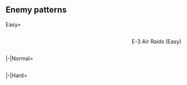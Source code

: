 ==Enemy patterns==

<div class="mw-collapsible mw-expanded">

{{Notice|align=left|
;INTERACTIVE MAP
:Click the nodes on the map to see detailed patterns
:Switch tab to view other difficulties
}}

<tabber>

Easy=
{{Event/Map|
{{Event/MapNode|A|Easy|x=600|y=220}}
{{Event/MapNode|B|Easy|x=585|y=145}}
{{Event/MapNode|C|Easy|x=533|y=207}}
{{Event/MapNode|D|Easy|x=513|y=267}}
{{Event/MapNode|E|Easy|x=495|y=135}}
{{Event/MapNode|F|Easy|x=460|y=300}}
{{Event/MapNode|G|Easy|x=432|y=181}}
{{Event/MapNode|H|Easy|x=404|y=245}}
{{Event/MapNode|I|Easy|x=345|y=132}}
{{Event/MapNode|J|Easy|x=341|y=307}}
}}
<div style="width:800px;max-height:400px;overflow:auto;">
<div id="E-3 AB (Easy)" class="mw-collapsible mw-collapsed"><center>E-3 Air Raids (Easy)</center><div class="mw-collapsible-content">
{{NodeInfo
|AB
|Dogfight
|None
|Airfield Princess/VI
|Airfield Princess/V
|-
|AB
|Dogfight
|None
|Harbour Summer Princess/
|Airfield Princess/VI
|Airfield Princess/V
}}
</div></div>
{{NodeInfo|diff=Easy|name=深海東洋艦隊艦載機部隊
|A
|Dogfight
|Diamond
|Light Carrier Nu-Class/Elite
|Light Carrier Nu-Class/Elite
|Light Cruiser Tsu-Class/
|Destroyer I-Class/
|Destroyer I-Class/
|Destroyer I-Class/
}}
{{NodeInfo|diff=Easy|name=深海東洋艦隊前方展開潜水艦隊
|B
|Normal
|Echelon<br/>Line Abreast
|Submarine So-Class/
|Submarine So-Class/
|-
|B
|Normal
|Line Abreast
|Submarine So-Class/
|Submarine So-Class/
|Submarine So-Class/
|-
|B
|Normal
|Echelon<br/>Line Abreast
|Submarine So-Class/Elite
|Submarine So-Class/
|Submarine So-Class/
}}
{{NodeInfo|diff=Easy|name=深海東洋艦隊機動部隊B群
|C
|Normal
|Line Ahead<br/>Double Line<br/>Diamond
|Light Carrier Nu-Class/Elite
|Light Carrier Nu-Class/Elite
|Light Cruiser Tsu-Class/
|Destroyer I-Class/
|Destroyer I-Class/
|Destroyer I-Class/
}}
{{NodeInfo|diff=Easy|name=深海東洋艦隊艦載機部隊
|D
|Dogfight
|Diamond
|Standard Carrier Wo-Class/Kai Flagship II
|Heavy Cruiser Ri-Class/Elite
|Light Cruiser Tsu-Class/
|Destroyer I-Class/
|Destroyer I-Class/
|Destroyer I-Class/
}}
{{NodeInfo|diff=Easy|name=深海東洋艦隊機動部隊A群
|G
|Normal
|Line Ahead<br/>Double Line<br/>Diamond
|Standard Carrier Wo-Class/Kai Flagship II
|Heavy Cruiser Ri-Class/Elite
|Light Cruiser Tsu-Class/
|Destroyer I-Class/
|Destroyer I-Class/
|Destroyer I-Class/
}}
{{NodeInfo|diff=Easy|name=深海東洋艦隊Z部隊
|H
|Normal
|Line Ahead<br/>Double Line
|Battleship Summer Princess/
|Battleship Summer Princess/
|Destroyer I-Class/
|Destroyer I-Class/
|Destroyer I-Class/
|Destroyer I-Class/
|-
|H
|Normal
|Line Ahead
|Battleship Summer Princess/
|Battleship Summer Princess/
|Destroyer I-Class/Late Model
|Destroyer I-Class/
|Destroyer I-Class/
|Destroyer I-Class/
}}
{{NodeInfo|diff=Easy|name=深海東洋方面拠点港湾要塞
|J
|Boss
|Line Ahead
|Harbour Summer Princess/
|Supply Depot Princess/
|Artillery Imp/
|Destroyer I-Class/
|Transport Ship Wa-Class/
|Transport Ship Wa-Class/
|-
|J
|Boss
|Line Ahead
|Harbour Summer Princess/
|Supply Depot Princess/II
|Destroyer I-Class/
|Destroyer I-Class/
|Transport Ship Wa-Class/
|Transport Ship Wa-Class/
|-
|J
|Boss/Final
|Line Ahead
|Harbour Summer Princess/Damaged
|Supply Depot Princess/Damaged
|Artillery Imp/
|Destroyer I-Class/
|Transport Ship Wa-Class/
|Transport Ship Wa-Class/
}}
</div> <!-- overflow -->

|-|Normal=
{{Event/Map|
{{Event/MapNode|A|Normal|x=600|y=220}}
{{Event/MapNode|B|Normal|x=585|y=145}}
{{Event/MapNode|C|Normal|x=533|y=207}}
{{Event/MapNode|D|Normal|x=513|y=267}}
{{Event/MapNode|E|Normal|x=495|y=135}}
{{Event/MapNode|F|Normal|x=460|y=300}}
{{Event/MapNode|G|Normal|x=432|y=181}}
{{Event/MapNode|H|Normal|x=404|y=245}}
{{Event/MapNode|I|Normal|x=345|y=132}}
{{Event/MapNode|J|Normal|x=341|y=307}}
}}
<div style="width:800px;max-height:400px;overflow:auto">
{{NodeInfo|diff=Normal|name=深海東洋艦隊艦載機部隊
|A
|Dogfight
|Diamond
|Light Carrier Nu-Class/Flagship
|Light Carrier Nu-Class/Elite
|Heavy Cruiser Ne-Class/
|Light Cruiser Tsu-Class/
|Destroyer I-Class/Late Model
|Destroyer I-Class/Late Model
}}
{{NodeInfo|diff=Normal|name=深海東洋艦隊前方展開潜水艦隊
|B
|Normal
|Echelon
|Submarine So-Class/
|Submarine So-Class/
|-
|B
|Normal
|Line Abreast
|Submarine So-Class/
|Submarine So-Class/
|Submarine So-Class/
|-
|B
|Normal
|Echelon<br/>Line Abreast
|Submarine So-Class/Elite
|Submarine So-Class/
|Submarine So-Class/
|-
|B
|Normal
|Echelon<br/>Line Abreast
|Submarine So-Class/Elite
|Submarine So-Class/Elite
|Submarine So-Class/
}}
{{NodeInfo|diff=Normal|name=深海東洋艦隊機動部隊B群
|C
|Normal
|Line Ahead<br/>Double Line<br/>Diamond
|Light Carrier Nu-Class/Flagship
|Light Carrier Nu-Class/Elite
|Heavy Cruiser Ne-Class/
|Light Cruiser Tsu-Class/
|Destroyer I-Class/Late Model
|Destroyer I-Class/Late Model
}}
{{NodeInfo|diff=Normal|name=深海東洋艦隊艦載機部隊
|D
|Dogfight
|Diamond
|Standard Carrier Wo-Class/Kai Flagship III
|Heavy Cruiser Ri-Class/Flagship
|Heavy Cruiser Ne-Class/
|Light Cruiser Tsu-Class/
|Destroyer I-Class/Late Model
|Destroyer I-Class/Late Model
}}
{{NodeInfo|diff=Normal|name=深海東洋艦隊機動部隊A群
|G
|Normal
|Line Ahead<br/>Double Line<br/>Diamond
|Standard Carrier Wo-Class/Kai Flagship III
|Heavy Cruiser Ri-Class/Flagship
|Heavy Cruiser Ne-Class/
|Light Cruiser Tsu-Class/
|Destroyer I-Class/Late Model
|Destroyer I-Class/Late Model
}}
{{NodeInfo|diff=Normal|name=深海東洋艦隊Z部隊
|H
|Normal
|Line Ahead<br/>Double Line
|Battleship Summer Princess/II
|Battleship Summer Princess/II
|Destroyer I-Class/Late Model
|Destroyer I-Class/
|Destroyer I-Class/
|Destroyer I-Class/
|-
|H
|Normal
|Line Ahead
|Battleship Summer Princess/II
|Battleship Summer Princess/II
|Destroyer Ro-Class/Late Model
|Destroyer Ro-Class/
|Destroyer Ro-Class/
|Destroyer Ro-Class/
}}
{{NodeInfo|diff=Normal|name=深海東洋方面拠点港湾要塞
|J
|Boss
|Line Ahead
|Harbour Summer Princess/II
|Supply Depot Princess/II
|Artillery Imp/
|Destroyer I-Class/Late Model
|Transport Ship Wa-Class/Elite
|Transport Ship Wa-Class/Elite
|-
|J
|Boss
|Line Ahead
|Harbour Summer Princess/II
|Supply Depot Princess/II
|Artillery Imp/
|Artillery Imp/
|Destroyer I-Class/Late Model
|Destroyer I-Class/Late Model
|-
|J
|Boss/Final
|Line Ahead
|Harbour Summer Princess/Damaged II
|Supply Depot Princess/Damaged II
|Artillery Imp/II
|Artillery Imp/II
|Destroyer I-Class/Late Model
|Destroyer I-Class/Late Model
}}
</div> <!-- overflow -->

|-|Hard=
{{Event/Map|
{{Event/MapNode|A|Hard|x=600|y=220}}
{{Event/MapNode|B|Hard|x=585|y=145}}
{{Event/MapNode|C|Hard|x=533|y=207}}
{{Event/MapNode|D|Hard|x=513|y=267}}
{{Event/MapNode|E|Hard|x=495|y=135}}
{{Event/MapNode|F|Hard|x=460|y=300}}
{{Event/MapNode|G|Hard|x=432|y=181}}
{{Event/MapNode|H|Hard|x=404|y=245}}
{{Event/MapNode|I|Hard|x=345|y=132}}
{{Event/MapNode|J|Hard|x=341|y=307}}
}}
<div style="width:800px;max-height:400px;overflow:auto">
{{NodeInfo|diff=Hard|name=深海東洋艦隊艦載機部隊
|A
|Dogfight
|Diamond
|Light Carrier Nu-Class/Flagship
|Light Carrier Nu-Class/Flagship
|Heavy Cruiser Ne-Class/Elite
|Light Cruiser Tsu-Class/
|Destroyer Ro-Class/Late Model
|Destroyer Ro-Class/Late Model
}}
{{NodeInfo|diff=Hard|name=深海東洋艦隊前方展開潜水艦隊
|B
|Normal
|Echelon<br/>Line Abreast
|Submarine So-Class/Elite
|Submarine So-Class/Elite
|Submarine So-Class/
|-
|B
|Normal
|Echelon<br/>Line Abreast
|Submarine So-Class/Flagship
|Submarine So-Class/Elite
|Submarine So-Class/
}}
{{NodeInfo|diff=Hard|name=深海東洋艦隊機動部隊B群
|C
|Normal
|Line Ahead<br/>Double Line<br/>Diamond
|Light Carrier Nu-Class/Flagship
|Light Carrier Nu-Class/Flagship
|Heavy Cruiser Ne-Class/Elite
|Light Cruiser Tsu-Class/
|Destroyer Ro-Class/Late Model
|Destroyer Ro-Class/Late Model
}}
{{NodeInfo|diff=Hard|name=深海東洋艦隊艦載機部隊
|D
|Dogfight
|Diamond
|Standard Carrier Wo-Class/Kai Flagship IV
|Heavy Cruiser Ri-Class/Flagship
|Heavy Cruiser Ne-Class/Elite
|Light Cruiser Tsu-Class/
|Destroyer Ro-Class/Late Model
|Destroyer Ro-Class/Late Model
}}
{{NodeInfo|diff=Hard|name=深海東洋艦隊機動部隊A群
|G
|Normal
|Line Ahead<br/>Double Line<br/>Diamond
|Standard Carrier Wo-Class/Kai Flagship IV
|Heavy Cruiser Ri-Class/Flagship
|Heavy Cruiser Ne-Class/Elite
|Light Cruiser Tsu-Class/
|Destroyer Ro-Class/Late Model
|Destroyer Ro-Class/Late Model
}}
{{NodeInfo|diff=Hard|name=深海東洋艦隊Z部隊
|H
|Normal
|Line Ahead<br/>Double Line
|Battleship Summer Princess/III
|Battleship Summer Princess/III
|Destroyer I-Class/Late Model
|Destroyer I-Class/Late Model
|Destroyer I-Class/Late Model
|Destroyer I-Class/Late Model
|-
|H
|Normal
|Line Ahead
|Battleship Summer Princess/III
|Battleship Summer Princess/III
|Destroyer Ro-Class/Late Model
|Destroyer Ro-Class/Late Model
|Destroyer I-Class/Late Model
|Destroyer I-Class/Late Model
}}
{{NodeInfo|diff=Hard|name=深海東洋方面拠点港湾要塞
|J
|Boss
|Line Ahead
|Harbour Summer Princess/III
|Supply Depot Princess/III
|Artillery Imp/II
|Artillery Imp/II
|Transport Ship Wa-Class/Flagship
|Transport Ship Wa-Class/Flagship
|-
|J
|Boss
|Line Ahead
|Harbour Summer Princess/III
|Supply Depot Princess/III
|Artillery Imp/II
|Artillery Imp/II
|Destroyer Ro-Class/Late Model
|Destroyer Ro-Class/Late Model
|-
|J
|Boss/Final
|Line Ahead
|Harbour Summer Princess/Damaged III
|Supply Depot Princess/Damaged III
|Artillery Imp/III
|Artillery Imp/III
|Destroyer Ro-Class/Late Model
|Destroyer Ro-Class/Late Model
}}
</div> <!-- overflow -->

</tabber>

</div> <!-- collapsible -->